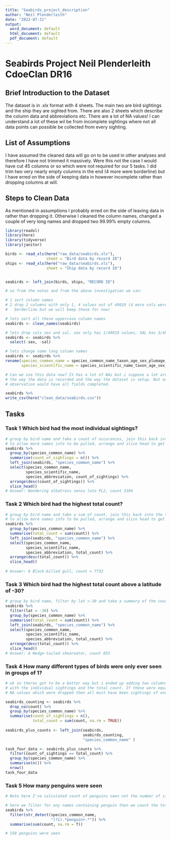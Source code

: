 ```yaml
---
title: "Seabirds_project_description"
author: "Neil Plenderleith"
date: "2022-07-31"
output:
  word_document: default
  html_document: default
  pdf_document: default
---
```


# Seabirds Project Neil Plenderleith CdoeClan DR16

## Brief Introduction to the Dataset

The dataset is in .xlx format with 4 sheets. The main two are bird sightings and the ship they are sighted from. There are also 2 sheets which describe the column data and abbreviations etc. There are a lot of NA values! I can understand a lot of these wil be from incomplete sightings where not all data points can possible be collected from every sighting.

## List of Assumptions

I have assumed the cleaned data will go on to be used in other analyses and therefore I have not trimmed it massively. Were this not the case I would have cut 45 columns or so which were not required for our 5 tasks. I did trim two very nearly empty columns in the end (4 more were borderline) but I have erred on the side of keeping data in however incomplete rather than dropping columns at will.

## Steps to Clean Data

As mentioned in assumptions I probably erred on the side of leaving data in rather than dropping it. Otherwise I cleaned the column names, changed a couple of very long names and dropped two 99.99% empty columns.

```r

library(readxl)
library(here)
library(tidyverse)
library(janitor)

birds <- read_xls(here("raw_data/seabirds.xls"), 
                  sheet = "Bird data by record ID")
ships <- read_xls(here("raw_data/seabirds.xls"), 
                  sheet = "Ship data by record ID")


seabirds <- left_join(birds, ships, "RECORD ID")

# so from the notes and from the above investigation we can:

# 1 sort column names
# 2 drop 2 columns with only 1, 4 values out of 49019 (4 more cols were 
#   borderline but we will keep these for now)

# lets sort all these uppercase column names
seabirds <- clean_names(seabirds)

# lets drop cols sex and sal. sex only has 1/49019 values, SAL has 3/49017
seabirds <- seabirds %>% 
  select(-sex, -sal)

# lets change some long column names
seabirds <- seabirds %>% 
rename(species_common_name = species_common_name_taxon_age_sex_plumage_phase,
       species_scientific_name = species_scientific_name_taxon_age_sex_plumage_phase)

# Can we use this data now? It has a lot of NAs but i suppose a lot are just
# the way the data is recorded and the way the dataset is setup. Not every
# observation would have all fields completed.

seabirds %>% 
write_csv(here("clean_data/seabirds.csv"))
```

## Tasks

### Task 1 Which bird had the most individual sightings?

```r
# group by bird name and take a count of occurances, join this back into the table
# to allow more names info to be pulled, arrange and slice head to get top hit
seabirds %>% 
  group_by(species_common_name) %>% 
  summarise(count_of_sightings = n()) %>% 
  left_join(seabirds, "species_common_name") %>% 
  select(species_common_name, 
         species_scientific_name, 
         species_abbreviation, count_of_sightings) %>%
  arrange(desc(count_of_sightings)) %>% 
  slice_head()
# Answer: Wandering albatross sensu lato PL2, count 3104
```

### Task 2 Which bird had the highest total count?

```r
# group by bird name and take a sum of count, join this back into the table
# to allow more names info to be pulled, arrange and slice head to get top hit
seabirds %>% 
  group_by(species_common_name) %>% 
  summarise(total_count = sum(count)) %>% 
  left_join(seabirds, "species_common_name") %>% 
  select(species_common_name, 
         species_scientific_name, 
         species_abbreviation, total_count) %>%
  arrange(desc(total_count)) %>% 
  slice_head()
  
# Answer: A Black-billed gull, count = 7732
```

### Task 3 Which bird had the highest total count above a latitude of -30?

```r
# group by bird name, filter by lat >-30 and take a summary of the count column for each
seabirds %>% 
  filter(lat > -30) %>% 
  group_by(species_common_name) %>% 
  summarise(total_count = sum(count)) %>% 
  left_join(seabirds, "species_common_name") %>% 
  select(species_common_name, 
         species_scientific_name, 
         species_abbreviation, total_count) %>%
  arrange(desc(total_count)) %>% 
  slice_head()
# Answer: A Wedge-tailed shearwater, count 855
```

### Task 4 How many different types of birds were only ever seen in groups of 1?

```r
# ok so theres got to be a better way but i ended up adding two columns on
# with the individual sightings and the total count. If these were equal with no
# NA values which were dropped then all must have been sightings of one bird

seabirds_counting <- seabirds %>% 
  drop_na(count) %>% 
  group_by(species_common_name) %>% 
  summarise(count_of_sightings = n(), 
            total_count = sum(count, na.rm = TRUE)) 
  
seabirds_plus_counts <- left_join(seabirds, 
                                  seabirds_counting,
                                  "species_common_name" )

task_four_data <- seabirds_plus_counts %>% 
  filter(count_of_sightings == total_count) %>% 
  group_by(species_common_name) %>% 
  summarise(n()) %>% 
  nrow()
task_four_data
```

### Task 5 How many penguins were seen

```r
# Note here I've calculated count of penguins seen not the number of sightings

# here we filter for any names containing penguin then we count the total for the count column
seabirds %>% 
  filter(str_detect(species_common_name,
                    "(?i).*penguin+.*")) %>% 
  summarise(sum(count, na.rm = T))

# 158 penguins were seen
```

